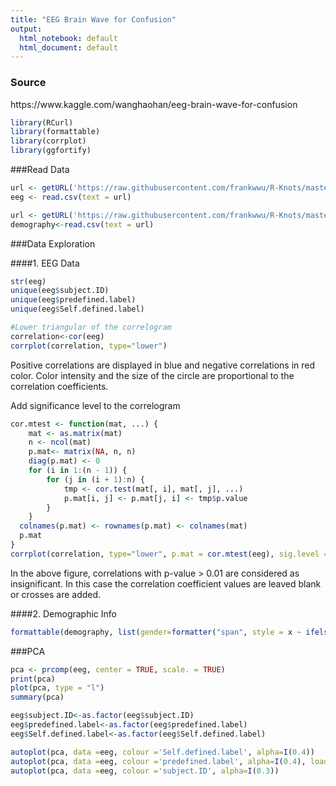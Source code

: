 ```yaml
---
title: "EEG Brain Wave for Confusion"
output:
  html_notebook: default
  html_document: default
---
```


### Source

https://www.kaggle.com/wanghaohan/eeg-brain-wave-for-confusion

```r
library(RCurl)
library(formattable)
library(corrplot)
library(ggfortify)
```

###Read Data

```r
url <- getURL('https://raw.githubusercontent.com/frankwwu/R-Knots/master/EEG%20Brain%20Wave%20for%20Confusion/EEG-data.csv')
eeg <- read.csv(text = url) 

url <- getURL('https://raw.githubusercontent.com/frankwwu/R-Knots/master/EEG%20Brain%20Wave%20for%20Confusion/demographic-info.csv')
demography<-read.csv(text = url) 
```

###Data Exploration

####1. EEG Data

```r
str(eeg)
unique(eeg$subject.ID)
unique(eeg$predefined.label)
unique(eeg$Self.defined.label)

#Lower triangular of the correlogram
correlation<-cor(eeg)
corrplot(correlation, type="lower")
```

Positive correlations are displayed in blue and negative correlations in red color. Color intensity and the size of the circle are proportional to the correlation coefficients.

Add significance level to the correlogram

```r
cor.mtest <- function(mat, ...) {
    mat <- as.matrix(mat)
    n <- ncol(mat)
    p.mat<- matrix(NA, n, n)
    diag(p.mat) <- 0
    for (i in 1:(n - 1)) {
        for (j in (i + 1):n) {
            tmp <- cor.test(mat[, i], mat[, j], ...)
            p.mat[i, j] <- p.mat[j, i] <- tmp$p.value
        }
    }
  colnames(p.mat) <- rownames(p.mat) <- colnames(mat)
  p.mat
}
corrplot(correlation, type="lower", p.mat = cor.mtest(eeg), sig.level = 0.01)
```

In the above figure, correlations with p-value > 0.01 are considered as insignificant. In this case the correlation coefficient values are leaved blank or crosses are added.

####2. Demographic Info

```r
formattable(demography, list(gender=formatter("span", style = x ~ ifelse(x == "M", style(color = "blue "), style(color = "red")))), align ="l")
```

###PCA

```r
pca <- prcomp(eeg, center = TRUE, scale. = TRUE) 
print(pca)
plot(pca, type = "l")
summary(pca)

eeg$subject.ID<-as.factor(eeg$subject.ID)
eeg$predefined.label<-as.factor(eeg$predefined.label)
eeg$Self.defined.label<-as.factor(eeg$Self.defined.label)

autoplot(pca, data =eeg, colour ='Self.defined.label', alpha=I(0.4))
autoplot(pca, data =eeg, colour ='predefined.label', alpha=I(0.4), loadings = TRUE, loadings.label = TRUE, loadings.colour = 'blue4', loadings.label.colour = 'darkgreen')
autoplot(pca, data =eeg, colour ='subject.ID', alpha=I(0.3))
```

